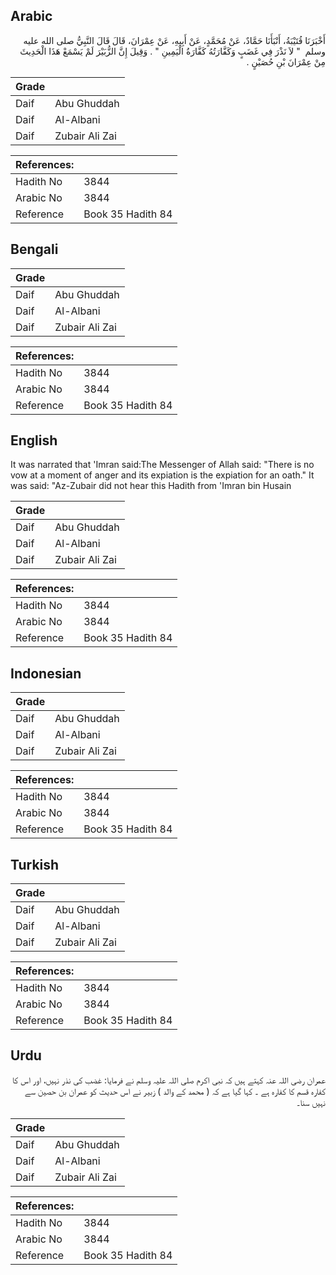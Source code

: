 ## Arabic


<div dir="rtl" lang="ar" style={{fontSize:'larger',backgroundColor:'#f8f9fa',padding:20}}>
أَخْبَرَنَا قُتَيْبَةُ، أَنْبَأَنَا حَمَّادٌ، عَنْ مُحَمَّدٍ، عَنْ أَبِيهِ، عَنْ عِمْرَانَ، قَالَ قَالَ النَّبِيُّ صلى الله عليه وسلم ‏ "‏ لاَ نَذْرَ فِي غَضَبٍ وَكَفَّارَتُهُ كَفَّارَةُ الْيَمِينِ ‏"‏ ‏.‏ وَقِيلَ إِنَّ الزُّبَيْرَ لَمْ يَسْمَعْ هَذَا الْحَدِيثَ مِنْ عِمْرَانَ بْنِ حُصَيْنٍ ‏.‏
</div>
<div style={{backgroundColor:'#f8f9fa',padding:20, marginBottom: 10}}><table> <thead> <tr> <th>Grade</th> <th></th> </tr> </thead> <tbody> <tr><td>Daif</td><td>Abu Ghuddah</td></tr><tr><td>Daif</td><td>Al-Albani</td></tr><tr><td>Daif</td><td>Zubair Ali Zai</td></tr></tbody></table><table> <thead> <tr> <th>References:</th> <th></th> </tr> </thead> <tbody><tr><td>Hadith No</td><td>3844</td></tr><tr><td>Arabic No</td><td>3844</td></tr><tr><td>Reference</td><td>Book 35 Hadith 84</td></tr></tbody></table></div>

## Bengali


<div dir="ltr" lang="bn" style={{fontSize:'larger',backgroundColor:'#f8f9fa',padding:20}}>

</div>
<div style={{backgroundColor:'#f8f9fa',padding:20, marginBottom: 10}}><table> <thead> <tr> <th>Grade</th> <th></th> </tr> </thead> <tbody> <tr><td>Daif</td><td>Abu Ghuddah</td></tr><tr><td>Daif</td><td>Al-Albani</td></tr><tr><td>Daif</td><td>Zubair Ali Zai</td></tr></tbody></table><table> <thead> <tr> <th>References:</th> <th></th> </tr> </thead> <tbody><tr><td>Hadith No</td><td>3844</td></tr><tr><td>Arabic No</td><td>3844</td></tr><tr><td>Reference</td><td>Book 35 Hadith 84</td></tr></tbody></table></div>

## English


<div dir="ltr" lang="en" style={{fontSize:'larger',backgroundColor:'#f8f9fa',padding:20}}>
It was narrated that 'Imran said:The Messenger of Allah said: "There is no vow at a moment of anger and its expiation is the expiation for an oath." It was said: "Az-Zubair did not hear this Hadith from 'Imran bin Husain
</div>
<div style={{backgroundColor:'#f8f9fa',padding:20, marginBottom: 10}}><table> <thead> <tr> <th>Grade</th> <th></th> </tr> </thead> <tbody> <tr><td>Daif</td><td>Abu Ghuddah</td></tr><tr><td>Daif</td><td>Al-Albani</td></tr><tr><td>Daif</td><td>Zubair Ali Zai</td></tr></tbody></table><table> <thead> <tr> <th>References:</th> <th></th> </tr> </thead> <tbody><tr><td>Hadith No</td><td>3844</td></tr><tr><td>Arabic No</td><td>3844</td></tr><tr><td>Reference</td><td>Book 35 Hadith 84</td></tr></tbody></table></div>

## Indonesian


<div dir="ltr" lang="id" style={{fontSize:'larger',backgroundColor:'#f8f9fa',padding:20}}>

</div>
<div style={{backgroundColor:'#f8f9fa',padding:20, marginBottom: 10}}><table> <thead> <tr> <th>Grade</th> <th></th> </tr> </thead> <tbody> <tr><td>Daif</td><td>Abu Ghuddah</td></tr><tr><td>Daif</td><td>Al-Albani</td></tr><tr><td>Daif</td><td>Zubair Ali Zai</td></tr></tbody></table><table> <thead> <tr> <th>References:</th> <th></th> </tr> </thead> <tbody><tr><td>Hadith No</td><td>3844</td></tr><tr><td>Arabic No</td><td>3844</td></tr><tr><td>Reference</td><td>Book 35 Hadith 84</td></tr></tbody></table></div>

## Turkish


<div dir="ltr" lang="tr" style={{fontSize:'larger',backgroundColor:'#f8f9fa',padding:20}}>

</div>
<div style={{backgroundColor:'#f8f9fa',padding:20, marginBottom: 10}}><table> <thead> <tr> <th>Grade</th> <th></th> </tr> </thead> <tbody> <tr><td>Daif</td><td>Abu Ghuddah</td></tr><tr><td>Daif</td><td>Al-Albani</td></tr><tr><td>Daif</td><td>Zubair Ali Zai</td></tr></tbody></table><table> <thead> <tr> <th>References:</th> <th></th> </tr> </thead> <tbody><tr><td>Hadith No</td><td>3844</td></tr><tr><td>Arabic No</td><td>3844</td></tr><tr><td>Reference</td><td>Book 35 Hadith 84</td></tr></tbody></table></div>

## Urdu


<div dir="rtl" lang="ur" style={{fontSize:'larger',backgroundColor:'#f8f9fa',padding:20}}>
عمران رضی اللہ عنہ کہتے ہیں کہ نبی اکرم صلی اللہ علیہ وسلم نے فرمایا: غضب کی نذر نہیں، اور اس کا کفارہ قسم کا کفارہ ہے ۔ کہا گیا ہے کہ ( محمد کے والد ) زبیر نے اس حدیث کو عمران بن حصین سے نہیں سنا۔
</div>
<div style={{backgroundColor:'#f8f9fa',padding:20, marginBottom: 10}}><table> <thead> <tr> <th>Grade</th> <th></th> </tr> </thead> <tbody> <tr><td>Daif</td><td>Abu Ghuddah</td></tr><tr><td>Daif</td><td>Al-Albani</td></tr><tr><td>Daif</td><td>Zubair Ali Zai</td></tr></tbody></table><table> <thead> <tr> <th>References:</th> <th></th> </tr> </thead> <tbody><tr><td>Hadith No</td><td>3844</td></tr><tr><td>Arabic No</td><td>3844</td></tr><tr><td>Reference</td><td>Book 35 Hadith 84</td></tr></tbody></table></div>